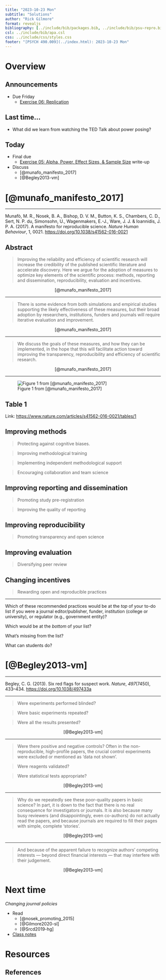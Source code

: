 ```yaml
---
title: "2023-10-23 Mon"
subtitle: "Solutions"
author: "Rick Gilmore"
format: revealjs
bibliography: [../include/bib/packages.bib, ../include/bib/psu-repro.bib]
csl: ../include/bib/apa.csl
css: ../include/css/styles.css
footer: "[PSYCH 490.009](../index.html): 2023-10-23 Mon"
---
```


# Overview

## Announcements

- [Due Friday]{.orange_due}
    - [Exercise 06: Replication](exercises/ex06-replication.qmd)

## Last time...

- What did we learn from watching the TED Talk about power posing?

## Today

- [Final due]{.orange_due}
    - [Exercise 05: Alpha, Power, Effect Sizes, & Sample Size](exercises/ex05-apes.qmd) write-up
- Discuss
    - [@munafo_manifesto_2017]
    - [@Begley2013-vm]

# [@munafo_manifesto_2017]

---

Munafò, M. R., Nosek, B. A., Bishop, D. V. M., Button, K. S., Chambers, C. D., Sert, N. P. du, Simonsohn, U., Wagenmakers, E.-J., Ware, J. J. & Ioannidis, J. P. A. (2017). A manifesto for reproducible science. *Nature Human Behaviour*, 1, 0021. <https://doi.org/10.1038/s41562-016-0021>

## Abstract

>Improving the reliability and efficiency of scientific research will increase the credibility of the published scientific literature and accelerate discovery. Here we argue for the adoption of measures to optimize key elements of the scientific process: methods, reporting and dissemination, reproducibility, evaluation and incentives. 

<p style="text-align:center;">
[@munafo_manifesto_2017]
</p>

---

>There is some evidence from both simulations and empirical studies supporting the likely effectiveness of these measures, but their broad adoption by researchers, institutions, funders and journals will require iterative evaluation and improvement. 

<p style="text-align:center;">
[@munafo_manifesto_2017]
</p>

---

>We discuss the goals of these measures, and how they can be implemented, in the hope that this will facilitate action toward improving the transparency, reproducibility and efficiency of scientific research.

<p style="text-align:center;">
[@munafo_manifesto_2017]
</p>

---

![Figure 1 from [@munafo_manifesto_2017]](https://media.springernature.com/lw685/springer-static/image/art%3A10.1038%2Fs41562-016-0021/MediaObjects/41562_2016_Article_BFs415620160021_Fig1_HTML.jpg?as=webp){fig-align="center"}

## Table 1

Link: <https://www.nature.com/articles/s41562-016-0021/tables/1>

## Improving methods

>Protecting against cognitive biases.

>Improving methodological training

>Implementing independent methodological support

>Encouraging collaboration and team science

## Improving reporting and dissemination

>Promoting study pre-registration

>Improving the quality of reporting

## Improving reproducibility

>Promoting transparency and open science

## Improving evaluation

>Diversifying peer review

## Changing incentives

>Rewarding open and reproducible practices

---

::: {.callout-note}

Which of these recommended practices would be at the *top* of your to-do list if you were a journal editor/publisher, funder, institution (college or university), or regulator (e.g., government entity)?

Which would be at the *bottom* of your list?

What's missing from the list?

What can students do?

:::

# [@Begley2013-vm]

---

Begley, C. G. (2013). Six red flags for suspect work. *Nature*, *497*(7450), 433–434. <https://doi.org/10.1038/497433a>

---

>Were experiments performed blinded?

>Were basic experiments repeated?

>Were all the results presented?

<p style="text-align:center;">
[@Begley2013-vm]
</p>

---

>Were there positive and negative controls? Often in the non-reproducible, high-profile papers, the crucial control experiments were excluded or mentioned as 'data not shown'.

>Were reagents validated?

>Were statistical tests appropriate?

<p style="text-align:center;">
[@Begley2013-vm]
</p>

---

>Why do we repeatedly see these poor-quality papers in basic science? In part, it is down to the fact that there is no real consequence for investigators or journals. It is also because many busy reviewers (and disappointingly, even co-authors) do not actually read the papers, and because journals are required to fill their pages with simple, complete 'stories'.

<p style="text-align:center;">
[@Begley2013-vm]
</p>

---

>And because of the apparent failure to recognize authors' competing interests — beyond direct financial interests — that may interfere with their judgement.

<p style="text-align:center;">
[@Begley2013-vm]
</p>

# Next time

*Changing journal policies*

- Read
    - [@nosek_promoting_2015]
    - [@Gilmore2020-sl]
    - [@Srcd2019-hg]
- [Class notes](wk10-2023-10-25.qmd)

# Resources

## References
